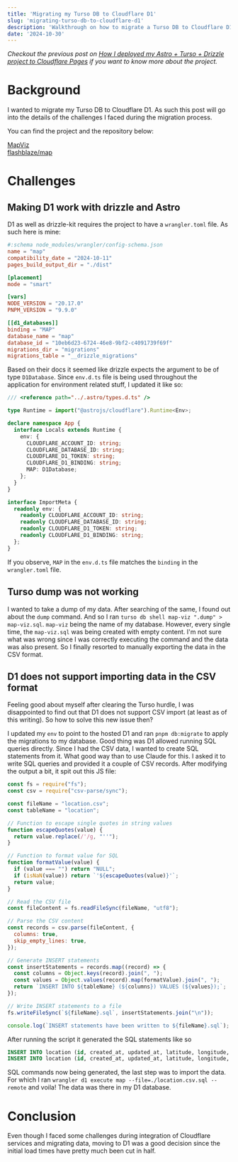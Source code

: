 ```yaml
---
title: 'Migrating my Turso DB to Cloudflare D1'
slug: 'migrating-turso-db-to-cloudflare-d1'
description: 'Walkthrough on how to migrate a Turso DB to Cloudflare D1'
date: '2024-10-30'
---
```




*Checkout the previous post on [How I deployed my Astro + Turso + Drizzle project to Cloudflare Pages](/posts/deploying-astro-turso-drizzle-to-cloudflare-pages) if you want to know more about the project.*

# Background

I wanted to migrate my Turso DB to Cloudflare D1. As such this post will go into the details of the challenges I faced during the migration process.

You can find the project and the repository below:

<div class='flex items-center gap-2'>
  <Icon
    name='mdi:map'
    class='text-orange-300 w-5 h-5'
    title='Website'
  />
  <a href='https://map.flashblaze.dev/' target='_blank'>
    MapViz
  </a>
</div>

<div class='flex items-center gap-2'>
  <Icon
    name='mdi:github'
    class='dark:text-white text-black w-5 h-5'
    title='GitHub'
  />
  <a href='https://github.com/flashblaze/map' target='_blank'>
    flashblaze/map
  </a>
</div>

# Challenges

## Making D1 work with drizzle and Astro

D1 as well as drizzle-kit requires the project to have a `wrangler.toml` file. As such here is mine:

```toml
#:schema node_modules/wrangler/config-schema.json
name = "map"
compatibility_date = "2024-10-11"
pages_build_output_dir = "./dist"

[placement]
mode = "smart"

[vars]
NODE_VERSION = "20.17.0"
PNPM_VERSION = "9.9.0"

[[d1_databases]]
binding = "MAP"
database_name = "map"
database_id = "10eb6d23-6724-46e8-9bf2-c4091739f69f"
migrations_dir = "migrations"
migrations_table = "__drizzle_migrations"
```

Based on their docs it seemed like drizzle expects the argument to be of type `D1Database`. Since `env.d.ts` file is being used throughout the application for environment related stuff, I updated it like so:

```ts
/// <reference path="../.astro/types.d.ts" />

type Runtime = import("@astrojs/cloudflare").Runtime<Env>;

declare namespace App {
  interface Locals extends Runtime {
    env: {
      CLOUDFLARE_ACCOUNT_ID: string;
      CLOUDFLARE_DATABASE_ID: string;
      CLOUDFLARE_D1_TOKEN: string;
      CLOUDFLARE_D1_BINDING: string;
      MAP: D1Database;
    };
  }
}

interface ImportMeta {
  readonly env: {
    readonly CLOUDFLARE_ACCOUNT_ID: string;
    readonly CLOUDFLARE_DATABASE_ID: string;
    readonly CLOUDFLARE_D1_TOKEN: string;
    readonly CLOUDFLARE_D1_BINDING: string;
  };
}
```

If you observe, `MAP` in the `env.d.ts` file matches the `binding` in the `wrangler.toml` file.

## Turso dump was not working

I wanted to take a dump of my data. After searching of the same, I found out about the `dump` command. And so I ran `turso db shell map-viz ".dump" > map-viz.sql`. `map-viz` being the name of my database. However, every single time, the `map-viz.sql` was being created with empty content. I'm not sure what was wrong since I was correctly executing the command and the data was also present. So I finally resorted to manually exporting the data in the CSV format.

## D1 does not support importing data in the CSV format

Feeling good about myself after clearing the Turso hurdle, I was disappointed to find out that D1 does not support CSV import (at least as of this writing). So how to solve this new issue then?

I updated my `env` to point to the hosted D1 and ran `pnpm db:migrate` to apply the migrations to my database. Good thing was D1 allowed running SQL queries directly. Since I had the CSV data, I wanted to create SQL statements from it. What good way than to use Claude for this. I asked it to write SQL queries and provided it a couple of CSV records. After modifying the output a bit, it spit out this JS file:

```js
const fs = require("fs");
const csv = require("csv-parse/sync");

const fileName = "location.csv";
const tableName = "location";

// Function to escape single quotes in string values
function escapeQuotes(value) {
  return value.replace(/'/g, "''");
}

// Function to format value for SQL
function formatValue(value) {
  if (value === "") return "NULL";
  if (isNaN(value)) return `'${escapeQuotes(value)}'`;
  return value;
}

// Read the CSV file
const fileContent = fs.readFileSync(fileName, "utf8");

// Parse the CSV content
const records = csv.parse(fileContent, {
  columns: true,
  skip_empty_lines: true,
});

// Generate INSERT statements
const insertStatements = records.map((record) => {
  const columns = Object.keys(record).join(", ");
  const values = Object.values(record).map(formatValue).join(", ");
  return `INSERT INTO ${tableName} (${columns}) VALUES (${values});`;
});

// Write INSERT statements to a file
fs.writeFileSync(`${fileName}.sql`, insertStatements.join("\n"));

console.log(`INSERT statements have been written to ${fileName}.sql`);
```

After running the script it generated the SQL statements like so
```sql
INSERT INTO location (id, created_at, updated_at, latitude, longitude, city, region, region_code, country, hash, count, last_visit) VALUES (54, '2024-10-12 11:21:03', 1728732060, -34.0866, 18.8144, 'Somerset West', 'Western Cape', 'WC', 'ZA', '-34.08660-18.81440-Somerset West-Western Cape-WC-ZA-45.222.74.86', 1, 1728732060);
INSERT INTO location (id, created_at, updated_at, latitude, longitude, city, region, region_code, country, hash, count, last_visit) VALUES (64, '2024-10-12 17:19:12', 1728753549, 46.3153, 4.8344, 'Mâcon', 'Bourgogne-Franche-Comté', 'BFC', 'FR', '46.31530-4.83440-Mâcon-Bourgogne-Franche-Comté-BFC-FR-2a01:cb10:82ae:c600:259e:a34c:1e8e:a4b5', 1, 1728753549);
```

SQL commands now being generated, the last step was to import the data. For which I ran `wrangler d1 execute map --file=./location.csv.sql --remote` and voila! The data was there in my D1 database.

# Conclusion

Even though I faced some challenges during integration of Cloudflare services and migrating data, moving to D1 was a good decision since the initial load times have pretty much been cut in half.

<Comments client:only='react' />
